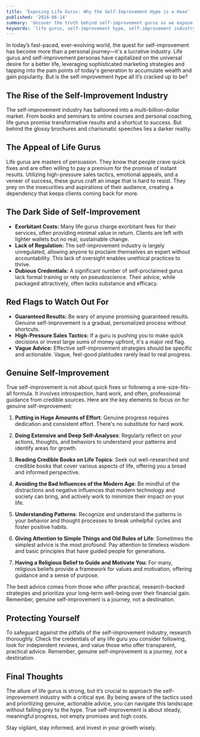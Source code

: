 ```yaml
---
title: 'Exposing Life Gurus: Why the Self-Improvement Hype is a Hoax'
published: '2024-06-14'
summary: 'Uncover the truth behind self-improvement gurus as we expose the scams and misleading promises in the pursuit of personal growth'
keywords: 'life gurus, self-improvement hype, self-improvement industry, personal growth scams, self-improvement hoax, exposing life gurus, personal development, self-improvement costs, life coach fraud, self-help industry, genuine self-improvement, avoiding self-improvement scams'
---
```


In today’s fast-paced, ever-evolving world, the quest for self-improvement has become more than a personal journey—it's a lucrative industry. Life gurus and self-improvement personas have capitalized on the universal desire for a better life, leveraging sophisticated marketing strategies and tapping into the pain points of today's generation to accumulate wealth and gain popularity. But is the self-improvement hype all it’s cracked up to be?

## The Rise of the Self-Improvement Industry

The self-improvement industry has ballooned into a multi-billion-dollar market. From books and seminars to online courses and personal coaching, life gurus promise transformative results and a shortcut to success. But behind the glossy brochures and charismatic speeches lies a darker reality.

## The Appeal of Life Gurus

Life gurus are masters of persuasion. They know that people crave quick fixes and are often willing to pay a premium for the promise of instant results. Utilizing high-pressure sales tactics, emotional appeals, and a veneer of success, these gurus craft an image that is hard to resist. They prey on the insecurities and aspirations of their audience, creating a dependency that keeps clients coming back for more.

## The Dark Side of Self-Improvement

- **Exorbitant Costs:** Many life gurus charge exorbitant fees for their services, often providing minimal value in return. Clients are left with lighter wallets but no real, sustainable change.
- **Lack of Regulation:** The self-improvement industry is largely unregulated, allowing anyone to proclaim themselves an expert without accountability. This lack of oversight enables unethical practices to thrive.
- **Dubious Credentials:** A significant number of self-proclaimed gurus lack formal training or rely on pseudoscience. Their advice, while packaged attractively, often lacks substance and efficacy.

## Red Flags to Watch Out For

- **Guaranteed Results:** Be wary of anyone promising guaranteed results. Genuine self-improvement is a gradual, personalized process without shortcuts.
- **High-Pressure Sales Tactics:** If a guru is pushing you to make quick decisions or invest large sums of money upfront, it's a major red flag.
- **Vague Advice:** Effective self-improvement strategies should be specific and actionable. Vague, feel-good platitudes rarely lead to real progress.

## Genuine Self-Improvement

True self-improvement is not about quick fixes or following a one-size-fits-all formula. It involves introspection, hard work, and often, professional guidance from credible sources. Here are the key elements to focus on for genuine self-improvement:

1. **Putting in Huge Amounts of Effort**: Genuine progress requires dedication and consistent effort. There's no substitute for hard work.

2. **Doing Extensive and Deep Self-Analyses**: Regularly reflect on your actions, thoughts, and behaviors to understand your patterns and identify areas for growth.

3. **Reading Credible Books on Life Topics**: Seek out well-researched and credible books that cover various aspects of life, offering you a broad and informed perspective.

4. **Avoiding the Bad Influences of the Modern Age**: Be mindful of the distractions and negative influences that modern technology and society can bring, and actively work to minimize their impact on your life.

5. **Understanding Patterns**: Recognize and understand the patterns in your behavior and thought processes to break unhelpful cycles and foster positive habits.

6. **Giving Attention to Simple Things and Old Rules of Life**: Sometimes the simplest advice is the most profound. Pay attention to timeless wisdom and basic principles that have guided people for generations.

7. **Having a Religious Belief to Guide and Motivate You**: For many, religious beliefs provide a framework for values and motivation, offering guidance and a sense of purpose.

The best advice comes from those who offer practical, research-backed strategies and prioritize your long-term well-being over their financial gain. Remember, genuine self-improvement is a journey, not a destination.

## Protecting Yourself

To safeguard against the pitfalls of the self-improvement industry, research thoroughly. Check the credentials of any life guru you consider following, look for independent reviews, and value those who offer transparent, practical advice. Remember, genuine self-improvement is a journey, not a destination.

## Final Thoughts

The allure of life gurus is strong, but it’s crucial to approach the self-improvement industry with a critical eye. By being aware of the tactics used and prioritizing genuine, actionable advice, you can navigate this landscape without falling prey to the hype. True self-improvement is about steady, meaningful progress, not empty promises and high costs.

Stay vigilant, stay informed, and invest in your growth wisely.
